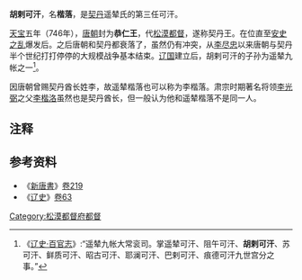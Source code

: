 '''胡剌可汗'''，名'''楷落'''，是[[契丹|契丹]]遥辇氏的第三任可汗。

[[天宝_(唐朝)|天宝]]五年（746年），[[唐朝|唐朝]]封为'''恭仁王'''，代[[松漠都督府|松漠都督]]，遂称契丹王。在位直至[[安史之乱|安史之乱]]爆发后。之后唐朝和契丹都衰落了，虽然仍有冲突，从[[李尽忠|李尽忠]]以来唐朝与契丹半个世纪打打停停的大规模战争基本结束。[[辽国|辽国]]建立后，胡剌可汗的子孙为遥辇九帐之一<ref>《[[s:辽史/卷45|辽史·百官志]]》:“遥辇九帐大常衮司。掌遥辇可汗、阻午可汗、'''胡剌可汗'''、苏可汗、鲜质可汗、昭古可汗、耶澜可汗、巴剌可汗、痕德可汗九世宫分之事。”</ref>。

因唐朝曾赐契丹酋长姓李，故遥辇楷落也可以称为李楷落。肃宗时期著名将领[[李光弼|李光弼]]之父[[李楷洛|李楷洛]]虽然也是契丹酋长，但一般认为他和遥辇楷落不是同一人。

==注释==
{{Reflist}}

==参考资料==
*《[[新唐書|新唐書]]》[[s:新唐書/卷219|卷219]]
*《[[辽史|辽史]]》[[s:辽史/卷63|卷63]]

{{start box}}
{{s-before|[[李怀秀|李怀秀]]}}
{{s-title|[[辽朝君主列表#契丹（松漠都督府都督）|契丹首领]]<br>[[松漠都督府|松漠都督府]][[都督|都督]]|746年—755年}}
{{s-after|[[苏可汗|苏可汗]]}}
{{end box}}

[[Category:松漠都督府都督|Category:松漠都督府都督]]